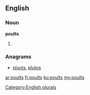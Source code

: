 ==English==

===Noun===
'''poults'''

# {{plural of|poult}}

===Anagrams===
* [[pluots#English|pluots]], [[plutos#English|plutos]]

[[Category:English plurals]]

[[ar:poults]]
[[fr:poults]]
[[ku:poults]]
[[my:poults]]